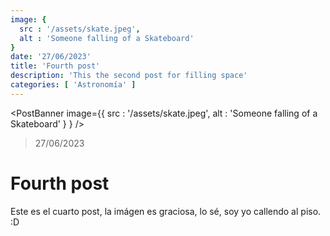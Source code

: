 ```yaml
---
image: {
  src : '/assets/skate.jpeg',
  alt : 'Someone falling of a Skateboard'
}
date: '27/06/2023'
title: 'Fourth post'
description: 'This the second post for filling space'
categories: [ 'Astronomía' ]
---
```


<PostBanner image={{
  src : '/assets/skate.jpeg',
  alt : 'Someone falling of a Skateboard'
}
} />

> 27/06/2023

# Fourth post

Este es el cuarto post, la imágen es graciosa, lo sé, soy yo callendo al piso.  :D
